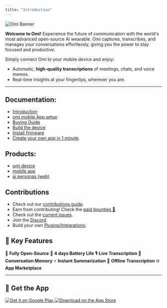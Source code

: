 ```yaml
---
title: "Introduction"
---
```


<div style={{ textAlign: 'center', marginBottom: '20px' }}>
  <img src="/images/docs/get_started/images/omibanner.png" alt="Omi Banner" style={{ width: '100%', maxWidth: '1200px', borderRadius: '10px', boxShadow: '0 4px 10px rgba(0, 0, 0, 0.1)' }} />
</div>

**Welcome to Omi\!** Experience the future of communication with the world's most advanced open-source AI wearable. Omi captures, transcribes, and manages your conversations effortlessly, giving you the power to stay focused and productive.

Simply connect Omi to your mobile device and enjoy:  
- Automatic, **high-quality transcriptions** of meetings, chats, and voice memos.
- Real-time insights at your fingertips, wherever you are.

---

## Documentation:

- [Introduction](https://docs.omi.me/)
- [omi mobile App setup](https://docs.omi.me/docs/developer/AppSetup)
- [Buying Guide](https://docs.omi.me/docs/assembly/Buying_Guide/)
- [Build the device](https://docs.omi.me/docs/assembly/Build_the_device/)
- [Install firmware](https://docs.omi.me/docs/get_started/Flash_device/)
- [Create your own app in 1 minute](https://docs.omi.me/docs/developer/apps/Introduction).

## Products:

- [omi device](https://github.com/BasedHardware/omi/tree/main/omi)
- [mobile app](https://github.com/BasedHardware/omi/tree/main/app)
- [ai personas (web)](https://github.com/BasedHardware/omi/tree/main/personas-open-source)

## Contributions

* Check out our [contributions guide](https://docs.omi.me/docs/developer/Contribution/).
* Earn from contributing! Check the [paid bounties 🤑](https://omi.me/bounties).
* Check out the [current issues](https://github.com/BasedHardware/Omi/issues).
* Join the [Discord](https://discord.gg/omi).
* Build your own [Plugins/Integrations](https://docs.omi.me/docs/developer/apps/Introduction).

[//]: # (## More links:)

[//]: # ()

[//]: # (- [Contributing]&#40;https://docs.omi.me/docs/developer/Contribution/&#41;)

[//]: # (- [Support]&#40;https://docs.omi.me/docs/info/Support/;)

[//]: # (- [BLE Protocol]&#40;https://docs.omi.me/docs/developer/Protocol/&#41;)

[//]: # (- [Plugins]&#40;https://docs.omi.me/docs/developer/Plugins/&#41;)



## 🌟 Key Features

🚀 **Fully Open-Source**
🔋 **4 days Battery Life**
🎙️ **Live Transcription**
🧠 **Conversation Memory**
⚡ **Instant Summarization**
📡 **Offline Transcription**
🌐 **App Marketplace**

---

## 📲 Get the App

<div style={{ display: 'flex', justifyContent: 'center', gap: '20px', margin: '20px 0' }}>
  <a href="https://play.google.com/store/apps/details?id=com.friend.ios" target="_blank" style={{ display: 'block', width: '200px' }}>
    <img src="https://play.google.com/intl/en_us/badges/static/images/badges/en_badge_web_generic.png" alt="Get it on Google Play" style={{ width: '100%', borderRadius: '5px', boxShadow: '0 2px 5px rgba(0, 0, 0, 0.2)' }} />
  </a>
  <a href="https://apps.apple.com/us/app/friend-ai-wearable/id6502156163" target="_blank" style={{ display: 'block', width: '200px' }}>
    <img src="https://tools.applemediaservices.com/api/badges/download-on-the-app-store/black/en-us?size=250x83" alt="Download on the App Store" style={{ width: '100%', borderRadius: '5px', boxShadow: '0 2px 5px rgba(0, 0, 0, 0.2)' }} />
  </a>
</div>
